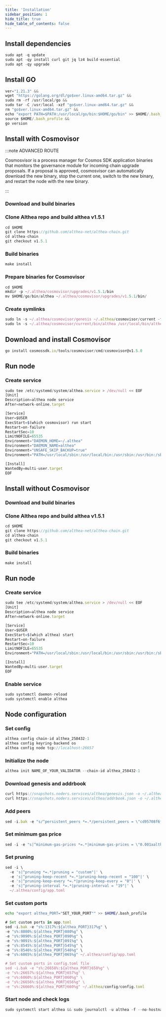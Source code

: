 ```yaml
---
title: 'Installation'
sidebar_position: 1
hide_title: true
hide_table_of_contents: false
---
```



<PageTitle
  iconUrl="img/althea-icon.svg"
  title="Installation"
  chainId="althea_258432-1"
  version="v1.5.1"
/>

## Install dependencies

```js
sudo apt -q update
sudo apt -qy install curl git jq lz4 build-essential
sudo apt -qy upgrade
```

## Install GO

```js
ver="1.21.3" &&
wget "https://golang.org/dl/go$ver.linux-amd64.tar.gz" &&
sudo rm -rf /usr/local/go &&
sudo tar -C /usr/local -xzf "go$ver.linux-amd64.tar.gz" &&
rm "go$ver.linux-amd64.tar.gz" &&
echo "export PATH=$PATH:/usr/local/go/bin:$HOME/go/bin" >> $HOME/.bash_profile &&
source $HOME/.bash_profile &&
go version
```

## Install with Cosmovisor

:::note ADVANCED ROUTE

Cosmosvisor is a process manager for Cosmos SDK application binaries that monitors the governance module for incoming chain upgrade proposals. If a proposal is approved, cosmosvisor can automatically download the new binary, stop the current one, switch to the new binary, and restart the node with the new binary.

:::

### Download and build binaries

### Clone Althea repo and build althea v1.5.1

```js
cd $HOME
git clone https://github.com/althea-net/althea-chain.git
cd althea-chain
git checkout v1.5.1
```

### Build binaries

```js
make install
```

### Prepare binaries for Cosmovisor

```js
cd $HOME
mkdir -p ~/.althea/cosmovisor/upgrades/v1.5.1/bin
mv $HOME/go/bin/althea ~/.althea/cosmovisor/upgrades/v1.5.1/bin/
```

### Create symlinks

```js
sudo ln -s ~/.althea/cosmovisor/genesis ~/.althea/cosmovisor/current -f
sudo ln -s ~/.althea/cosmovisor/current/bin/althea /usr/local/bin/althea -f
```

## Download and install Cosmovisor

```js
go install cosmossdk.io/tools/cosmovisor/cmd/cosmovisor@v1.5.0
```

## Run node

### Create service

```js
sudo tee /etc/systemd/system/althea.service > /dev/null << EOF
[Unit]
Description=althea node service
After=network-online.target

[Service]
User=$USER
ExecStart=$(which cosmovisor) run start
Restart=on-failure
RestartSec=10
LimitNOFILE=65535
Environment="DAEMON_HOME=~/.althea"
Environment="DAEMON_NAME=althea"
Environment="UNSAFE_SKIP_BACKUP=true"
Environment="PATH=/usr/local/sbin:/usr/local/bin:/usr/sbin:/usr/bin:/sbin:/bin:/usr/games:/usr/local/games:/snap/bin:~/.althea/cosmovisor/current/bin"

[Install]
WantedBy=multi-user.target
EOF
```

## Install without Cosmovisor

### Download and build binaries

### Clone Althea repo and build althea v1.5.1

```js
cd $HOME
git clone https://github.com/althea-net/althea-chain.git
cd althea-chain
git checkout v1.5.1
```

### Build binaries

```js
make install
```

## Run node

### Create service

```js
sudo tee /etc/systemd/system/althea.service > /dev/null << EOF
[Unit]
Description=althea node service
After=network-online.target

[Service]
User=$USER
ExecStart=$(which althea) start
Restart=on-failure
RestartSec=10
LimitNOFILE=65535
Environment="PATH=/usr/local/sbin:/usr/local/bin:/usr/sbin:/usr/bin:/sbin:/bin:/usr/games:/usr/local/games:/snap/bin"

[Install]
WantedBy=multi-user.target
EOF
```

### Enable service

```js
sudo systemctl daemon-reload
sudo systemctl enable althea
```

## Node configuration

### Set config

```js
althea config chain-id althea_258432-1
althea config keyring-backend os
althea config node tcp://localhost:26657
```

### Initialize the node

```js
althea init NAME_OF_YOUR_VALIDATOR --chain-id althea_258432-1
```

### Download genesis and addrbook

```js
curl https://snapshots.noders.services/althea/genesis.json -o ~/.althea/config/genesis.json
curl https://snapshots.noders.services/althea/addrbook.json -o ~/.althea/config/addrbook.json
```

### Add peers

```js
sed -i.bak -e "s/^persistent_peers *=.*/persistent_peers = \"cd95708f6f107d9970e86668a70bf8f6253dda60@althea-rpc.noders.services:12456\"/" ~/.althea/config/config.toml
```

### Set minimum gas price

```js
sed -i -e "s|^minimum-gas-prices *=.*|minimum-gas-prices = \"0.001aalthea\"|" ~/.althea/config/app.toml
```

### Set pruning

```js
sed -i \
  -e 's|^pruning *=.*|pruning = "custom"|' \
  -e 's|^pruning-keep-recent *=.*|pruning-keep-recent = "100"|' \
  -e 's|^pruning-keep-every *=.*|pruning-keep-every = "0"|' \
  -e 's|^pruning-interval *=.*|pruning-interval = "19"|' \
  ~/.althea/config/app.toml
```

### Set custom ports

```bash
echo "export althea_PORT="SET_YOUR_PORT"" >> $HOME/.bash_profile
```

```js
# Set custom ports in app.toml
sed -i.bak -e "s%:1317%:${althea_PORT}317%g" \
-e "s%:8080%:${althea_PORT}080%g" \
-e "s%:9090%:${althea_PORT}090%g" \
-e "s%:9091%:${althea_PORT}091%g" \
-e "s%:8545%:${althea_PORT}545%g" \
-e "s%:8546%:${althea_PORT}546%g" \
-e "s%:6065%:${althea_PORT}065%g" ~/.althea/config/app.toml

# Set custom ports in config.toml file
sed -i.bak -e "s%:26658%:${althea_PORT}658%g" \
-e "s%:26657%:${althea_PORT}657%g" \
-e "s%:6060%:${althea_PORT}060%g" \
-e "s%:26656%:${althea_PORT}656%g" \
-e "s%:26660%:${althea_PORT}660%g" ~/.althea/config/config.toml
```

### Start node and check logs

```js
sudo systemctl start althea && sudo journalctl -u althea -f --no-hostname -o cat
```

